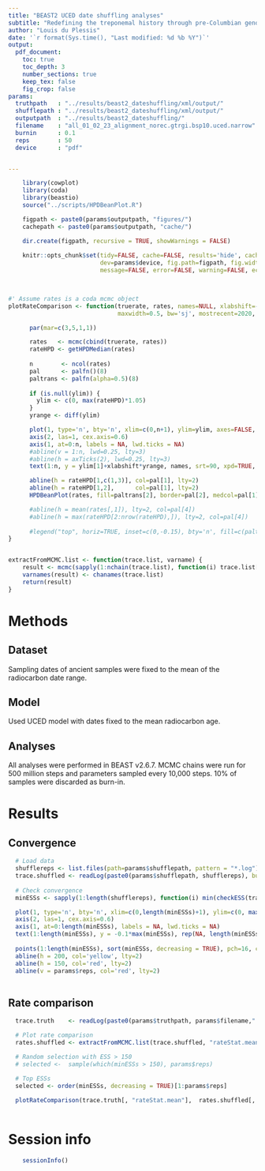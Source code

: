 ```yaml
---
title: "BEAST2 UCED date shuffling analyses"
subtitle: "Redefining the treponemal history through pre-Columbian genomes from Brazil"
author: "Louis du Plessis"
date: '`r format(Sys.time(), "Last modified: %d %b %Y")`'
output:
  pdf_document:
    toc: true
    toc_depth: 3
    number_sections: true
    keep_tex: false
    fig_crop: false
params: 
  truthpath   : "../results/beast2_dateshuffling/xml/output/"
  shufflepath : "../results/beast2_dateshuffling/xml/output/"
  outputpath  : "../results/beast2_dateshuffling/"
  filename    : "all_01_02_23_alignment_norec.gtrgi.bsp10.uced.narrow"
  burnin      : 0.1
  reps        : 50
  device      : "pdf"


---
```



```r
  
    library(cowplot)
    library(coda)
    library(beastio)
    source("../scripts/HPDBeanPlot.R")

    figpath <- paste0(params$outputpath, "figures/")
    cachepath <- paste0(params$outputpath, "cache/")

    dir.create(figpath, recursive = TRUE, showWarnings = FALSE)
    
    knitr::opts_chunk$set(tidy=FALSE, cache=FALSE, results='hide', cache.path = cachepath, 
                          dev=params$device, fig.path=figpath, fig.width=7.5, fig.height=4,
                          message=FALSE, error=FALSE, warning=FALSE, echo=FALSE)

    
```


```r


#' Assume rates is a coda mcmc object 
plotRateComparison <- function(truerate, rates, names=NULL, xlabshift=-0.1,
                               maxwidth=0.5, bw='sj', mostrecent=2020, monophyletic=NULL, palfn=ggsci::pal_nejm, ylab="s/s/y", ylim=NULL, ...) {

      par(mar=c(3,5,1,1))

      rates   <- mcmc(cbind(truerate, rates))
      rateHPD <- getHPDMedian(rates)
      
      n        <- ncol(rates)
      pal      <- palfn()(8)
      paltrans <- palfn(alpha=0.5)(8)
      
      if (is.null(ylim)) {
        ylim <- c(0, max(rateHPD)*1.05)
      }
      yrange <- diff(ylim)

      plot(1, type='n', bty='n', xlim=c(0,n+1), ylim=ylim, axes=FALSE, xlab='', yaxs='i', xaxs='i', ylab=ylab, ...)
      axis(2, las=1, cex.axis=0.6)
      axis(1, at=0:n, labels = NA, lwd.ticks = NA)
      #abline(v = 1:n, lwd=0.25, lty=3)
      #abline(h = axTicks(2), lwd=0.25, lty=3)
      text(1:n, y = ylim[1]+xlabshift*yrange, names, srt=90, xpd=TRUE, cex=0.6)

      abline(h = rateHPD[1,c(1,3)], col=pal[1], lty=2)
      abline(h = rateHPD[1,2],      col=pal[1], lty=2)      
      HPDBeanPlot(rates, fill=paltrans[2], border=pal[2], medcol=pal[1], bw=bw, maxwidth=maxwidth, add=TRUE, axes=FALSE, lwd=c(0.5,1,0.5))

      #abline(h = mean(rates[,1]), lty=2, col=pal[4])
      #abline(h = max(rateHPD[2:nrow(rateHPD),]), lty=2, col=pal[4])
      
      #legend("top", horiz=TRUE, inset=c(0,-0.15), bty='n', fill=c(paltrans[c(3,2)]), border=c(pal[c(3,2)]), legend=legend, xpd=TRUE, cex=0.6)
}


extractFromMCMC.list <- function(trace.list, varname) {
    result <- mcmc(sapply(1:nchain(trace.list), function(i) trace.list[[i]][,varname]))
    varnames(result) <- chanames(trace.list)
    return(result)
}


```


\clearpage

# Methods

## Dataset

Sampling dates of ancient samples were fixed to the mean of the radiocarbon date range. 


## Model

Used UCED model with dates fixed to the mean radiocarbon age.

## Analyses
All analyses were performed in BEAST v2.6.7. MCMC chains were run for 500 million steps and parameters sampled every 10,000 steps. 10% of samples were discarded as burn-in.


\clearpage

# Results

## Convergence

```r

  # Load data
  shufflereps <- list.files(path=params$shufflepath, pattern = "*.log")
  trace.shuffled <- readLog(paste0(params$shufflepath, shufflereps), burnin = params$burnin)
  
  # Check convergence
  minESSs <- sapply(1:length(shufflereps), function(i) min(checkESS(trace.shuffled[[i]], cutoff=Inf)))

```


```r

  plot(1, type='n', bty='n', xlim=c(0,length(minESSs)+1), ylim=c(0, max(minESSs)*1.05), axes=FALSE, xlab='', yaxs='i', xaxs='i', ylab="Lowest ESS value")
  axis(2, las=1, cex.axis=0.6)
  axis(1, at=0:length(minESSs), labels = NA, lwd.ticks = NA)
  text(1:length(minESSs), y = -0.1*max(minESSs), rep(NA, length(minESSs)), srt=90, xpd=TRUE, cex=0.6)
  
  points(1:length(minESSs), sort(minESSs, decreasing = TRUE), pch=16, col='navy')
  abline(h = 200, col='yellow', lty=2)
  abline(h = 150, col='red', lty=2)
  abline(v = params$reps, col='red', lty=2)
      
```
   
\clearpage
   
## Rate comparison
      
```r
  
  trace.truth    <- readLog(paste0(params$truthpath, params$filename,".truth.121.log"), burnin = params$burnin)

  # Plot rate comparison
  rates.shuffled <- extractFromMCMC.list(trace.shuffled, "rateStat.mean")

  # Random selection with ESS > 150
  # selected <-  sample(which(minESSs > 150), params$reps)
  
  # Top ESSs
  selected <- order(minESSs, decreasing = TRUE)[1:params$reps]

  plotRateComparison(trace.truth[, "rateStat.mean"],  rates.shuffled[, selected], names=c("Truth", rep(NA,params$reps)))
  
```


\clearpage

# Session info

```r
    sessionInfo()
```
